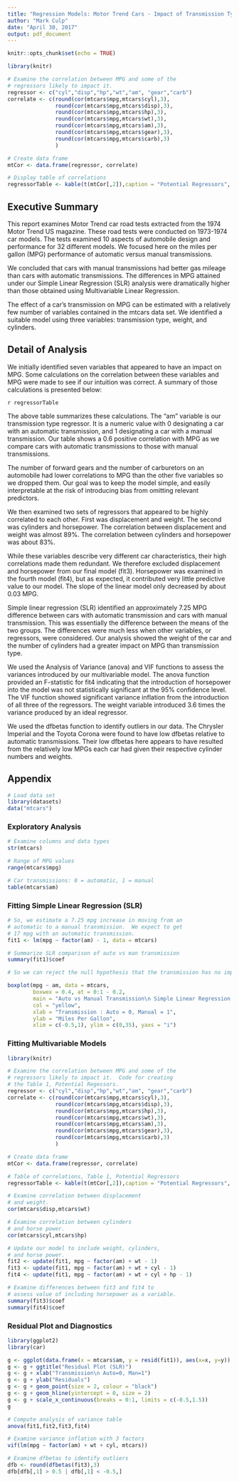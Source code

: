 ```yaml
---
title: "Regression Models: Motor Trend Cars - Impact of Transmission Type on MPG"
author: "Mark Culp"
date: "April 30, 2017"
output: pdf_document
---
```


```r
knitr::opts_chunk$set(echo = TRUE)

library(knitr)

# Examine the correlation between MPG and some of the
# regressors likely to impact it.
regressor <- c("cyl","disp","hp","wt","am", "gear","carb")
correlate <- c(round(cor(mtcars$mpg,mtcars$cyl),3),
               round(cor(mtcars$mpg,mtcars$disp),3),
               round(cor(mtcars$mpg,mtcars$hp),3),
               round(cor(mtcars$mpg,mtcars$wt),3),
               round(cor(mtcars$mpg,mtcars$am),3),
               round(cor(mtcars$mpg,mtcars$gear),3),
               round(cor(mtcars$mpg,mtcars$carb),3)
               )

# Create data frame
mtCor <- data.frame(regressor, correlate)

# Display table of correlations
regressorTable <- kable(t(mtCor[,2]),caption = "Potential Regressors", col.names = t(mtCor[,1]))

```

## Executive Summary
This report examines Motor Trend car road tests extracted from the 1974 Motor Trend US magazine.  These road tests were conducted on 1973-1974 car models.  The tests examined 10 aspects of automobile design and performance for 32 different models.  We focused here on the miles per gallon (MPG) performance of automatic versus manual transmissions.

We concluded that cars with manual transmissions had better gas mileage than cars with automatic transmissions.  The differences in MPG attained under our Simple Linear Regression (SLR) analysis were dramatically higher than those obtained using Multivariable Linear Regression.  

The effect of a car's transmission on MPG can be estimated with a relatively few number of variables contained in the mtcars data set.  We identified a suitable model using three variables: transmission type, weight, and cylinders.

## Detail of Analysis

We initially identified seven variables that appeared to have an impact on MPG.  Some calculations on the correlation between these variables and MPG were made to see if our intuition was correct.  A summary of those calculations is presented below:

`r regressorTable`

The above table summarizes these calculations.  The "am" variable is our transmission type regressor.  It is a numeric value with 0 designating a car with an automatic transmission, and 1 designating a car with a manual transmission.  Our table shows a 0.6 positive correlation with MPG as we compare cars with automatic transmissions to those with manual transmissions. 

The number of forward gears and the number of carburetors on an automobile had lower correlations to MPG than the other five variables so we dropped them.  Our goal was to keep the model simple, and easily interpretable at the risk of introducing bias from omitting relevant predictors.  

We then examined two sets of regressors that appeared to be highly correlated to each other.  First was displacement and weight.  The second was cylinders and horsepower.  The correlation between displacement and weight was almost 89%.  The correlation between cylinders and horsepower was about 83%.  

While these variables describe very different car characteristics, their high correlations made them redundant.  We therefore excluded displacement and horsepower from our final model (fit3).  Horsepower was examined in the fourth model (fit4), but as expected, it contributed very little predictive value to our model.  The slope of the linear model only decreased by about 0.03 MPG.  

Simple linear regression (SLR) identified an approximately 7.25 MPG difference between cars with automatic transmission and cars with manual transmission.  This was essentially the difference between the means of the two groups.  The differences were much less when other variables, or regressors, were considered.  Our analysis showed the weight of the car and the number of cylinders had a greater impact on MPG than transmission type.  

We used the Analysis of Variance (anova) and VIF functions to assess the variances introduced by our multivariable model.  The anova function provided an F-statistic for fit4 indicating that the introduction of horsepower into the model was not statistically significant at the 95% confidence level.  The VIF function showed significant variance inflation from the introduction of all three of the regressors.  The weight variable introduced 3.6 times the variance produced by an ideal regressor.

We used the dfbetas function to identify outliers in our data.  The Chrysler Imperial and the Toyota Corona were found to have low dfbetas relative to automatic transmissions.  Their low dfbetas here appears to have resulted from the relatively low MPGs each car had given their respective cylinder numbers and weights.

## Appendix
```r
# Load data set
library(datasets)
data("mtcars")
```
### Exploratory Analysis

```r
# Examine columns and data types
str(mtcars)

# Range of MPG values
range(mtcars$mpg)

# Car transmissions: 0 = automatic, 1 = manual 
table(mtcars$am)
```
### Fitting Simple Linear Regression (SLR)

```r
# So, we estimate a 7.25 mpg increase in moving from an 
# automatic to a manual transmission.  We expect to get
# 17 mpg with an automatic transmission.
fit1 <- lm(mpg ~ factor(am) - 1, data = mtcars)

# Summarize SLR comparison of auto vs man transmission
summary(fit1)$coef

# So we can reject the null hypothesis that the transmission has no impact on MPG.

boxplot(mpg ~ am, data = mtcars,
        boxwex = 0.4, at = 0:1 - 0.2,
        main = "Auto vs Manual Transmission\n Simple Linear Regression (SLR)",
        col = "yellow",
        xlab = "Transmission : Auto = 0, Manual = 1",
        ylab = "Miles Per Gallon",
        xlim = c(-0.5,1), ylim = c(0,35), yaxs = "i")
```
### Fitting Multivariable Models

```r
library(knitr)

# Examine the correlation between MPG and some of the
# regressors likely to impact it.  Code for creating 
# the Table 1, Potential Regessors.
regressor <- c("cyl","disp","hp","wt","am", "gear","carb")
correlate <- c(round(cor(mtcars$mpg,mtcars$cyl),3),
               round(cor(mtcars$mpg,mtcars$disp),3),
               round(cor(mtcars$mpg,mtcars$hp),3),
               round(cor(mtcars$mpg,mtcars$wt),3),
               round(cor(mtcars$mpg,mtcars$am),3),
               round(cor(mtcars$mpg,mtcars$gear),3),
               round(cor(mtcars$mpg,mtcars$carb),3)
               )

# Create data frame
mtCor <- data.frame(regressor, correlate)

# Table of correlations, Table 1, Potential Regressors
regressorTable <- kable(t(mtCor[,2]),caption = "Potential Regressors", col.names = t(mtCor[,1]))

# Examine correlation between displacement
# and weight.  
cor(mtcars$disp,mtcars$wt)

# Examine correlation between cylinders
# and horse power.  
cor(mtcars$cyl,mtcars$hp)

# Update our model to include weight, cylinders,
# and horse power.
fit2 <- update(fit1, mpg ~ factor(am) + wt - 1)
fit3 <- update(fit1, mpg ~ factor(am) + wt + cyl - 1)
fit4 <- update(fit1, mpg ~ factor(am) + wt + cyl + hp - 1)

# Examine differences between fit3 and fit4 to 
# assess value of including horsepower as a variable.
summary(fit3)$coef
summary(fit4)$coef
```

### Residual Plot and Diagnostics
```r
library(ggplot2)
library(car)

g <- ggplot(data.frame(x = mtcars$am, y = resid(fit1)), aes(x=x, y=y))
g <- g + ggtitle("Residual Plot (SLR)") 
g <- g + xlab("Transmission\n Auto=0, Man=1")
g <- g + ylab("Residuals")
g <- g + geom_point(size = 2, colour = "black")
g <- g + geom_hline(yintercept = 0, size = 2)
g <- g + scale_x_continuous(breaks = 0:1, limits = c(-0.5,1.5))
g

# Compute analysis of variance table  
anova(fit1,fit2,fit3,fit4)

# Examine variance inflation with 3 factors
vif(lm(mpg ~ factor(am) + wt + cyl, mtcars))

# Examine dfbetas to identify outliers
dfb <- round(dfbetas(fit3),3)
dfb[dfb[,1] > 0.5 | dfb[,1] < -0.5,]
```


